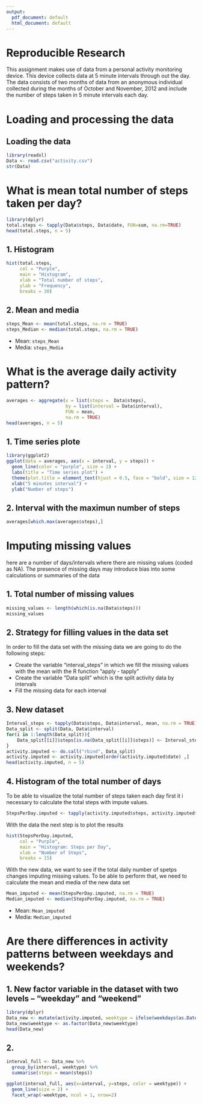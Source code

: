 ```yaml
---
output:
  pdf_document: default
  html_document: default
---
```

Reproducible Research 
======================

This assignment makes use of data from a personal activity monitoring device. This device collects data at 5 minute intervals through out the day. The data consists of two months of data from an anonymous individual collected during the months of October and November, 2012 and include the number of steps taken in 5 minute intervals each day.

# Loading and processing the data

## Loading the data

```r
library(readxl)
Data <- read.csv("activity.csv")
str(Data)
```

# What is mean total number of steps taken per day?
```r
library(dplyr)
total.steps <- tapply(Data$steps, Data$date, FUN=sum, na.rm=TRUE)
head(total.steps, n = 5)
```

## 1. Histogram
```r
hist(total.steps,
     col = "Purple",
     main = "Histogram",
     xlab = "Total number of steps",
     ylab = "Frequency",
     breaks = 30)
```

## 2. Mean and media
```r
steps_Mean <- mean(total.steps, na.rm = TRUE)
steps_Median <- median(total.steps, na.rm = TRUE)
```

* Mean: `steps_Mean`
* Media: `steps_Media`

# What is the average daily activity pattern?
```r
averages <- aggregate(x = list(steps =  Data$steps), 
                      by = list(interval = Data$interval), 
                      FUN = mean, 
                      na.rm = TRUE)
head(averages, n = 5)
```

## 1. Time series plote
```r
library(ggplot2)
ggplot(data = averages, aes(x = interval, y = steps)) +
  geom_line(color = "purple", size = 2) +
  labs(title = "Time series plot") +
  theme(plot.title = element_text(hjust = 0.5, face = "bold", size = 12)) +
  xlab("5 minutes interval") +
  ylab("Number of steps")
```

## 2. Interval with the maximun number of steps
```r
averages[which.max(averages$steps),]
```

# Imputing missing values

here are a number of days/intervals where there are missing values (coded as \color{red}{\verb|NA|}NA). The presence of missing days may introduce bias into some calculations or summaries of the data

## 1. Total number of missing values
```r
missing_values <- length(which(is.na(Data$steps)))
missing_values
```

## 2. Strategy for filling values in the data set

In order to fill the data set with the missing data we are going to do the following steps:

* Create the variable "interval_steps" in which we fill the missing values with the mean with the R function "apply - tapply"
* Create the variable "Data split" which is the split activity data by intervals
* Fill the missing data for each interval

## 3. New dataset
```r
Interval_steps <- tapply(Data$steps, Data$interval, mean, na.rm = TRUE)
Data_split <- split(Data, Data$interval)
for(i in 1:length(Data_split)){
    Data_split[[i]]$steps[is.na(Data_split[[i]]$steps)] <- Interval_steps[i]
}
activity.imputed <- do.call("rbind", Data_split)
activity.imputed <- activity.imputed[order(activity.imputed$date) ,]
head(activity.imputed, n = 5)
```

## 4. Histogram of the total number of days

To be able to visualize the total number of steps taken each day first it i necessary to calculate the total steps with impute values.

```r
StepsPerDay.imputed <- tapply(activity.imputed$steps, activity.imputed$date, sum)
```

With the data the next step is to plot the results

```r
hist(StepsPerDay.imputed,
     col = "Purple",
     main = "Histogram: Steps per Day",
     xlab = "Number of Steps",
     breaks = 15)
```
With the new data, we want to see if  the total daily number of spetps changes imputing missing values. To be able to perform that, we need to calculate the mean and media of the new data set

```r
Mean_imputed <- mean(StepsPerDay.imputed, na.rm = TRUE)
Median_imputed <- median(StepsPerDay.imputed, na.rm = TRUE)
```

* Mean: `Mean_imputed`
* Media: `Median_imputed`

# Are there differences in activity patterns between weekdays and weekends?

## 1. New factor variable in the dataset with two levels – “weekday” and “weekend” 
```r
library(dplyr)
Data_new <- mutate(activity.imputed, weektype = ifelse(weekdays(as.Date(activity.imputed$date)) == "Saturday" | weekdays(as.Date(activity.imputed$date)) == "Sunday", "weekend", "weekday"))
Data_new$weektype <- as.factor(Data_new$weektype)
head(Data_new)
```

## 2.
```r
interval_full <- Data_new %>%
  group_by(interval, weektype) %>%
  summarise(steps = mean(steps))

ggplot(interval_full, aes(x=interval, y=steps, color = weektype)) +
  geom_line(size = 2) +
  facet_wrap(~weektype, ncol = 1, nrow=2)
```
